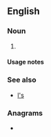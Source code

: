 {{also|ls|Ls|LS|.ls|l's|'ls|L.S.|L&S}}
==English==

===Noun===
{{head|en|noun plural form}}

# {{plural of|L|lang=en}}

====Usage notes====
{{U:en:plurals of letters}}

===See also===
* [[l's]]

===Anagrams===
* {{anagrams|en|S & L|S&L|SL|Sl.}}